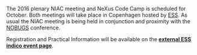 The 2016 plenary NIAC meeting and NeXus Code Camp is scheduled for October.
Both meetings will take place in Copenhagen hosted by [https://europeanspallationsource.se/data-management-and-software-centre ESS]. 
As usual the NIAC meeting is being held in conjunction and proximity with the [https://nobugs.esss.se/ NOBUGS] conference.

Registration and Practical Information will be available  on the '''[https://indico.esss.lu.se/event/554/ external ESS indico event page]'''.